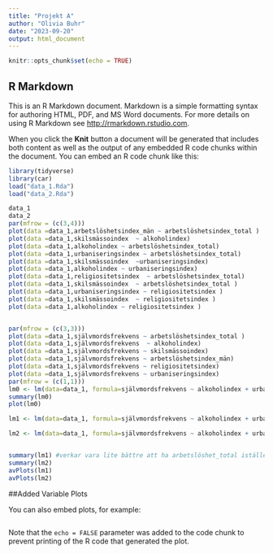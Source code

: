 ---
title: "Projekt A"
author: "Olivia Buhr"
date: "2023-09-20"
output: html_document
---

```{r setup, include=FALSE}
knitr::opts_chunk$set(echo = TRUE)
```

## R Markdown

This is an R Markdown document. Markdown is a simple formatting syntax for authoring HTML, PDF, and MS Word documents. For more details on using R Markdown see <http://rmarkdown.rstudio.com>.

When you click the **Knit** button a document will be generated that includes both content as well as the output of any embedded R code chunks within the document. You can embed an R code chunk like this:

```{r}
library(tidyverse)
library(car)
load("data_1.Rda")
load("data_2.Rda")

data_1
data_2
par(mfrow = (c(3,4)))
plot(data =data_1,arbetslöshetsindex_män ~ arbetslöshetsindex_total )
plot(data =data_1,skilsmässoindex  ~ alkoholindex)
plot(data =data_1,alkoholindex ~ arbetslöshetsindex_total)
plot(data =data_1,urbaniseringsindex ~ arbetslöshetsindex_total)
plot(data =data_1,skilsmässoindex  ~urbaniseringsindex)
plot(data =data_1,alkoholindex ~ urbaniseringsindex)
plot(data =data_1,religiositetsindex  ~ arbetslöshetsindex_total)
plot(data =data_1,skilsmässoindex  ~ arbetslöshetsindex_total )
plot(data =data_1,urbaniseringsindex ~ religiositetsindex )
plot(data =data_1,skilsmässoindex  ~ religiositetsindex )
plot(data =data_1,alkoholindex ~ religiositetsindex )


par(mfrow = (c(3,3)))
plot(data =data_1,självmordsfrekvens ~ arbetslöshetsindex_total )
plot(data =data_1,självmordsfrekvens  ~ alkoholindex)
plot(data =data_1,självmordsfrekvens ~ skilsmässoindex)
plot(data =data_1,självmordsfrekvens ~ arbetslöshetsindex_män)
plot(data =data_1,självmordsfrekvens ~ religiositetsindex)
plot(data =data_1,självmordsfrekvens ~ urbaniseringsindex)
par(mfrow = (c(1,1)))
lm0 <- lm(data=data_1, formula=självmordsfrekvens ~ alkoholindex + urbaniseringsindex +skilsmässoindex + religiositetsindex  + arbetslöshetsindex_män + arbetslöshetsindex_total)
summary(lm0)
plot(lm0)

lm1 <- lm(data=data_1, formula=självmordsfrekvens ~ alkoholindex + urbaniseringsindex +skilsmässoindex + religiositetsindex  + arbetslöshetsindex_män )

lm2 <- lm(data=data_1, formula=självmordsfrekvens ~ alkoholindex + urbaniseringsindex +skilsmässoindex + religiositetsindex + arbetslöshetsindex_total  )


summary(lm1) #verkar vara lite bättre att ha arbetslöshet_total istället för arbetslöshet_män
summary(lm2)
avPlots(lm1)
avPlots(lm2)
```

##Added Variable Plots


You can also embed plots, for example:

```{r pressure, echo=FALSE}

```

Note that the `echo = FALSE` parameter was added to the code chunk to prevent printing of the R code that generated the plot.
